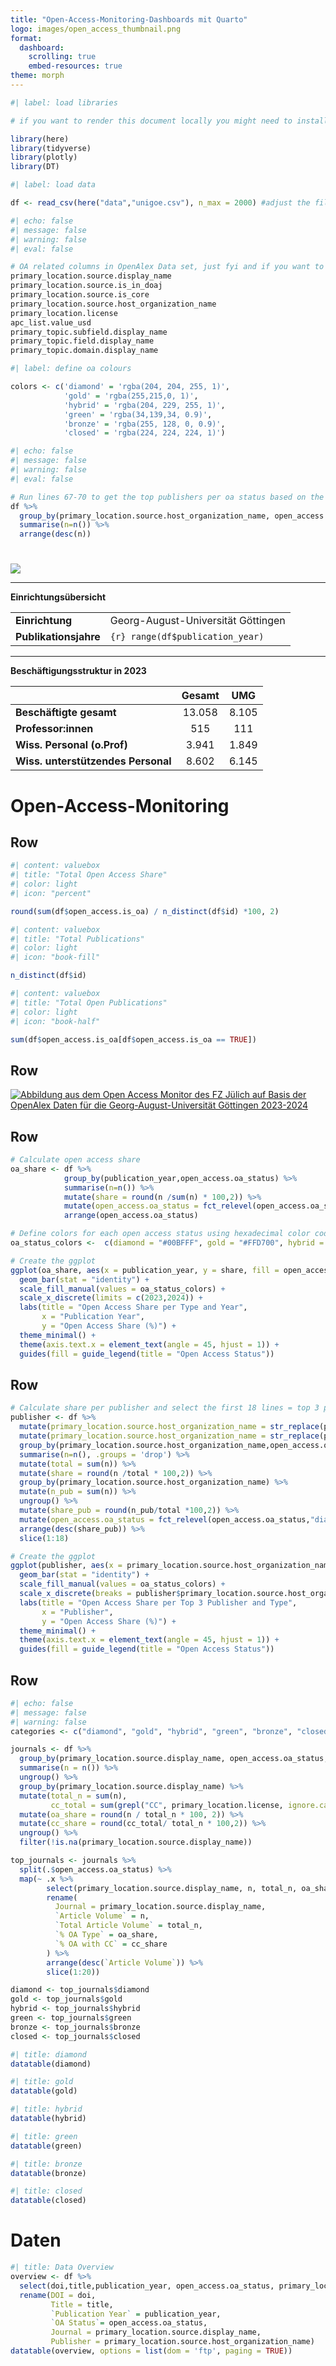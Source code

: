 ```yaml
---
title: "Open-Access-Monitoring-Dashboards mit Quarto"
logo: images/open_access_thumbnail.png
format:
  dashboard:
    scrolling: true
    embed-resources: true
theme: morph
---
```


```r
#| label: load libraries

# if you want to render this document locally you might need to install the respective packages first. To do this go to the console tab in the lower left pane and copy and past the following line after the ">" and then hit enter: install.packages(c("here", "tidyverse", "plotly", "DT"))

library(here)
library(tidyverse)
library(plotly)
library(DT)
```

```r
#| label: load data

df <- read_csv(here("data","unigoe.csv"), n_max = 2000) #adjust the file name and if you run this locally remove ", n_max=2000" if you want to use more lines from the data file
```

```r
#| echo: false
#| message: false
#| warning: false
#| eval: false

# OA related columns in OpenAlex Data set, just fyi and if you want to explore other data related to oa
primary_location.source.display_name
primary_location.source.is_in_doaj
primary_location.source.is_core
primary_location.source.host_organization_name
primary_location.license
apc_list.value_usd
primary_topic.subfield.display_name
primary_topic.field.display_name
primary_topic.domain.display_name
```



```r
#| label: define oa colours

colors <- c('diamond' = 'rgba(204, 204, 255, 1)',
            'gold' = 'rgba(255,215,0, 1)',
            'hybrid' = 'rgba(204, 229, 255, 1)',
            'green' = 'rgba(34,139,34, 0.9)',
            'bronze' = 'rgba(255, 128, 0, 0.9)',
            'closed' = 'rgba(224, 224, 224, 1)')
```


```r
#| echo: false
#| message: false
#| warning: false
#| eval: false

# Run lines 67-70 to get the top publishers per oa status based on the number of publications. To run this you first need to run the load libraries and load data code chunks. Go to the upper right corner of the respective chunks and press the little green play button. To run the code below press the same green play button in this chunk after you ran the other chunks. The output will be displayed in the console pane below.
df %>%
  group_by(primary_location.source.host_organization_name, open_access.oa_status) %>%
  summarise(n=n()) %>%
  arrange(desc(n))
```


#  {.sidebar}

![](images/Open_Access_logo.png)

--------------------------------------------------------------

**Einrichtungsübersicht**

|                       |                                     |
|-----------------------|-------------------------------------|
| **Einrichtung**       | Georg-August-Universität Göttingen  |
| **Publikationsjahre** | `{r} range(df$publication_year)`|

--------------------------------------------------------------

**Beschäftigungsstruktur in 2023**

|                                   |  Gesamt   | UMG  |
|-----------------------------------|:---------:|:----:|
| **Beschäftigte gesamt**           | 13.058    |	8.105|
| **Professor:innen**               |	515       |	111  |
| **Wiss. Personal (o.Prof)**       |	3.941     |	1.849|
| **Wiss. unterstützendes Personal**|	8.602     |	6.145|




# Open-Access-Monitoring 

## Row 


```r
#| content: valuebox
#| title: "Total Open Access Share"
#| color: light
#| icon: "percent"

round(sum(df$open_access.is_oa) / n_distinct(df$id) *100, 2)

```

```r
#| content: valuebox
#| title: "Total Publications"
#| color: light
#| icon: "book-fill"

n_distinct(df$id)

```

```r
#| content: valuebox
#| title: "Total Open Publications"
#| color: light
#| icon: "book-half"

sum(df$open_access.is_oa[df$open_access.is_oa == TRUE])

```


## Row 

<!--
instead of producing graphics via code you can include images generated outside of Quarto as we did with the thumbnail and the logo in the sidebar. Here we also link the image using markdown syntax 
-->

[![Abbildung aus dem Open Access Monitor des FZ Jülich auf Basis der OpenAlex Daten für die Georg-August-Universität Göttingen 2023-2024](images/oa_monitor.png)](https://open-access-monitor.de/open-access)

## Row

```r
# Calculate open access share
oa_share <- df %>%
            group_by(publication_year,open_access.oa_status) %>%
            summarise(n=n()) %>%
            mutate(share = round(n /sum(n) * 100,2)) %>%
            mutate(open_access.oa_status = fct_relevel(open_access.oa_status,"diamond", "gold", "hybrid","green", "bronze", "closed")) %>%
            arrange(open_access.oa_status)

# Define colors for each open access status using hexadecimal color codes
oa_status_colors <-  c(diamond = "#00BFFF", gold = "#FFD700", hybrid = "#FF6347", green = "#32CD32", bronze = "#CD7F32", closed = "#808080")

# Create the ggplot
ggplot(oa_share, aes(x = publication_year, y = share, fill = open_access.oa_status)) +
  geom_bar(stat = "identity") +
  scale_fill_manual(values = oa_status_colors) +
  scale_x_discrete(limits = c(2023,2024)) +
  labs(title = "Open Access Share per Type and Year",
       x = "Publication Year",
       y = "Open Access Share (%)") +
  theme_minimal() +
  theme(axis.text.x = element_text(angle = 45, hjust = 1)) +
  guides(fill = guide_legend(title = "Open Access Status"))
```

## Row

```r
# Calculate share per publisher and select the first 18 lines = top 3 publisher
publisher <- df %>%
  mutate(primary_location.source.host_organization_name = str_replace(primary_location.source.host_organization_name,"Elsevier BV","Elsevier")) %>%
  mutate(primary_location.source.host_organization_name = str_replace(primary_location.source.host_organization_name,"Springer Science\\+Business Media|Nature Portfolio|Springer Nature","Springer Nature")) %>%
  group_by(primary_location.source.host_organization_name,open_access.oa_status) %>%
  summarise(n=n(), .groups = 'drop') %>%
  mutate(total = sum(n)) %>%
  mutate(share = round(n /total * 100,2)) %>%
  group_by(primary_location.source.host_organization_name) %>%
  mutate(n_pub = sum(n)) %>%
  ungroup() %>%
  mutate(share_pub = round(n_pub/total *100,2)) %>%
  mutate(open_access.oa_status = fct_relevel(open_access.oa_status,"diamond", "gold", "hybrid","green", "bronze", "closed")) %>%
  arrange(desc(share_pub)) %>%
  slice(1:18)

# Create the ggplot
ggplot(publisher, aes(x = primary_location.source.host_organization_name, y = share, fill = open_access.oa_status)) +
  geom_bar(stat = "identity") +
  scale_fill_manual(values = oa_status_colors) +
  scale_x_discrete(breaks = publisher$primary_location.source.host_organization_name, labels = publisher$primary_location.source.host_organization_name) +
  labs(title = "Open Access Share per Top 3 Publisher and Type",
       x = "Publisher",
       y = "Open Access Share (%)") +
  theme_minimal() +
  theme(axis.text.x = element_text(angle = 45, hjust = 1)) +
  guides(fill = guide_legend(title = "Open Access Status"))
```


## Row {.tabset}


```r
#| echo: false
#| message: false
#| warning: false
categories <- c("diamond", "gold", "hybrid", "green", "bronze", "closed")

journals <- df %>%
  group_by(primary_location.source.display_name, open_access.oa_status, primary_location.license) %>%
  summarise(n = n()) %>%
  ungroup() %>%
  group_by(primary_location.source.display_name) %>%
  mutate(total_n = sum(n),
         cc_total = sum(grepl("CC", primary_location.license, ignore.case = TRUE))) %>%
  mutate(oa_share = round(n / total_n * 100, 2)) %>%
  mutate(cc_share = round(cc_total/ total_n * 100,2)) %>%
  ungroup() %>%
  filter(!is.na(primary_location.source.display_name))

top_journals <- journals %>%
  split(.$open_access.oa_status) %>%
  map(~ .x %>%
        select(primary_location.source.display_name, n, total_n, oa_share, cc_share) %>%
        rename(
          Journal = primary_location.source.display_name,
          `Article Volume` = n,
          `Total Article Volume` = total_n,
          `% OA Type` = oa_share,
          `% OA with CC` = cc_share
        ) %>%
        arrange(desc(`Article Volume`)) %>%
        slice(1:20))

diamond <- top_journals$diamond
gold <- top_journals$gold
hybrid <- top_journals$hybrid
green <- top_journals$green
bronze <- top_journals$bronze
closed <- top_journals$closed
```

```r
#| title: diamond
datatable(diamond)
```

```r
#| title: gold
datatable(gold)
```

```r
#| title: hybrid
datatable(hybrid)
```

```r
#| title: green
datatable(green)
```

```r
#| title: bronze
datatable(bronze)
```

```r
#| title: closed
datatable(closed)
```


# Daten {scrolling=FALSE}

```r
#| title: Data Overview
overview <- df %>%
  select(doi,title,publication_year, open_access.oa_status, primary_location.source.display_name, primary_location.source.host_organization_name) %>%
  rename(DOI = doi,
         Title = title,
         `Publication Year` = publication_year,
         `OA Status`= open_access.oa_status,
         Journal = primary_location.source.display_name,
         Publisher = primary_location.source.host_organization_name)
datatable(overview, options = list(dom = 'ftp', paging = TRUE))
```